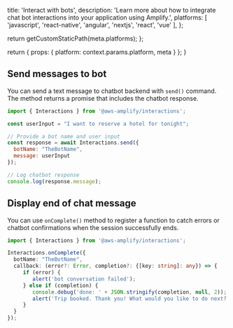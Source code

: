 
  title: 'Interact with bots',
  description: 'Learn more about how to integrate chat bot interactions into your application using Amplify.',
  platforms: [
    'javascript',
    'react-native',
    'angular',
    'nextjs',
    'react',
    'vue'
  ],
};

  return getCustomStaticPath(meta.platforms);
};

  return {
    props: {
      platform: context.params.platform,
      meta
    }
  };
}


## Send messages to bot
You can send a text message to chatbot backend with `send()` command. The method returns a promise that includes the chatbot response.

```javascript title="src/App.tsx"
import { Interactions } from '@aws-amplify/interactions';

const userInput = "I want to reserve a hotel for tonight";

// Provide a bot name and user input
const response = await Interactions.send({
  botName: "TheBotName",
  message: userInput
});

// Log chatbot response
console.log(response.message);
```

## Display end of chat message

You can use `onComplete()` method to register a function to catch errors or chatbot confirmations when the session successfully ends.

```typescript title="src/App.tsx"
import { Interactions } from '@aws-amplify/interactions';

Interactions.onComplete({
  botName: "TheBotName",
  callback: (error?: Error, completion?: {[key: string]: any}) => {
     if (error) {
        alert('bot conversation failed');
     } else if (completion) {
        console.debug('done: ' + JSON.stringify(completion, null, 2));
        alert('Trip booked. Thank you! What would you like to do next?');
     }
  }
});
```
